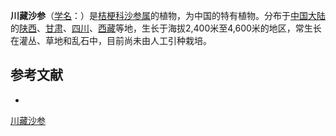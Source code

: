 {{Speciesbox
| name = 川藏沙参
| status = 
| status_system = 
| image =
| genus = Adenophora
| species = liliifolioides
| authority = Pax et Hoffm.
}}

'''川藏沙参'''（[[学名|学名]]：{{lang|la|''Adenophora liliifolioides''}}）是[[桔梗科|桔梗科]][[沙参属|沙参属]]的植物，为中国的特有植物。分布于[[中国大陆|中国大陆]]的[[陕西|陕西]]、[[甘肃|甘肃]]、[[四川|四川]]、[[西藏|西藏]]等地，生长于海拔2,400米至4,600米的地区，常生长在灌丛、草地和乱石中，目前尚未由人工引种栽培。

== 参考文献 ==
<div class="references-small">
* {{cite web| url =http://www.bioinfo.cn/db05/KmzwSpecies.php?action=view&id=3153| title =川藏沙参| work =《中国高等植物数据库全库》| publisher =中国科学院微生物研究所| author =昆明植物研究所| accessdate =2009-02-23| deadurl =yes| archiveurl =https://web.archive.org/web/20160305081917/http://www.bioinfo.cn/db05/KmzwSpecies.php?action=view&id=3153| archivedate =2016-03-05}}
</div>
{{Taxonbar|from=Q11055687}}

[[Category:沙参属|川藏沙参]]


{{植物小作品}}